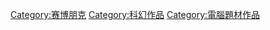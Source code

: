 {{noteTA
|1=zh-hant:賽博朋克;zh-cn:赛博朋克;zh-tw:賽博龐克;zh-hk:數碼龐克
}}

[[Category:赛博朋克|Category:赛博朋克]]
[[Category:科幻作品|Category:科幻作品]]
[[Category:電腦題材作品|Category:電腦題材作品]]